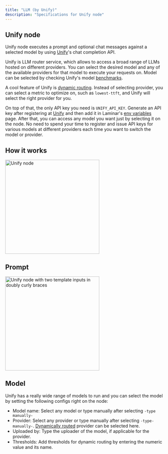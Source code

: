 ```yaml
---
title: "LLM (by Unify)"
description: "Specifications for Unify node"
---
```



## Unify node

Unify node executes a prompt and optional chat messages against a selected model by using [Unify](https://unify.ai/)'s chat completion API.

Unify is LLM router service, which allows to access a broad range of LLMs hosted on different providers.
You can select the desired model and any of the available providers for that model to execute your requests on.
Model can be selected by checking Unify's model [benchmarks](https://unify.ai/benchmarks).

A cool feature of Unify is [dynamic routing](https://unify.ai/docs/concepts/runtime_routing.html). Instead of selecting provider, you can select a metric to optimize on,
such as `lowest-ttft`, and Unify will select the right provider for you.

On top of that, the only API key you need is `UNIFY_API_KEY`.
Generate an API key after registering at [Unify](https://unify.ai/) and then add it in Laminar's [env variables](/documentation/pipeline/env-variables) page.
After that, you can access any model you want just by selecting it on the node. No need to spend your time to register and issue API keys for various models at different providers each time you want to switch the model or provider.

## How it works

<LLMNodeDescriptionSnippet node_type="Unify" />

<Frame caption="Unify node with Chat messages">
<img height="300" src="/images/pipeline-builder/unify-with-chat-messages.png" alt="Unify node"/>
</Frame>

## Prompt

<LLMNodePromptTemplatingSnippet />

<Frame>
  <img
    height="300"
    src="/images/pipeline-builder/unify-write-poem.png" alt="Unify node with two template inputs in doubly curly braces"/>
</Frame>

## Model

Unify has a really wide range of models to run and you can select the model by setting the following configs right on the node:
- Model name: Select any model or type manually after selecting `-type manually-`
- Provider: Select any provider or type manually after selecting `-type-manually-`. [Dynamically routed](https://unify.ai/docs/concepts/runtime_routing.html) provider can be selected here.
- Uploaded by: Type the uploader of the model, if applicable for the provider.
- Thresholds: Add thresholds for dynamic routing by entering the numeric value and its name.
